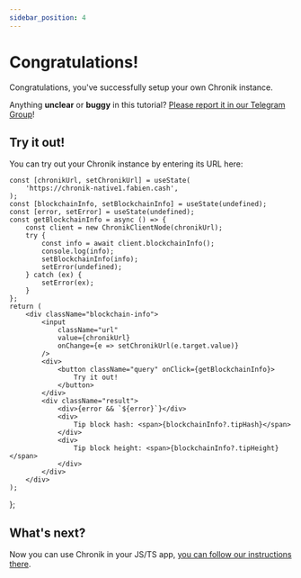 ```yaml
---
sidebar_position: 4
---
```


# Congratulations!

Congratulations, you've successfully setup your own Chronik instance.

Anything **unclear** or **buggy** in this tutorial? [Please report it in our Telegram Group](https://t.me/+LO-EuBnZiXQ5YTZi)!

## Try it out!

You can try out your Chronik instance by entering its URL here:


    const [chronikUrl, setChronikUrl] = useState(
        'https://chronik-native1.fabien.cash',
    );
    const [blockchainInfo, setBlockchainInfo] = useState(undefined);
    const [error, setError] = useState(undefined);
    const getBlockchainInfo = async () => {
        const client = new ChronikClientNode(chronikUrl);
        try {
            const info = await client.blockchainInfo();
            console.log(info);
            setBlockchainInfo(info);
            setError(undefined);
        } catch (ex) {
            setError(ex);
        }
    };
    return (
        <div className="blockchain-info">
            <input
                className="url"
                value={chronikUrl}
                onChange={e => setChronikUrl(e.target.value)}
            />
            <div>
                <button className="query" onClick={getBlockchainInfo}>
                    Try it out!
                </button>
            </div>
            <div className="result">
                <div>{error && `${error}`}</div>
                <div>
                    Tip block hash: <span>{blockchainInfo?.tipHash}</span>
                </div>
                <div>
                    Tip block height: <span>{blockchainInfo?.tipHeight}</span>
                </div>
            </div>
        </div>
    );
};

<GetBlockchainInfo />

## What's next?

Now you can use Chronik in your JS/TS app, [you can follow our instructions there](../chronik-js/install).
